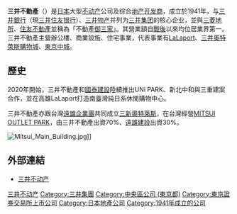 {{Infobox_Company
| company_name = 三井不動産株式会社<br /><small>{{lang|ja|三井不動産株式会社}}<br />{{lang|en|Mitsui Fudosan Co., Ltd.}}
| company_type = [[株式会社|株式会社]]
| traded_as = {{tyo|8801}}
| company_logo = [[File:Mitsui_Fudosan_logo.svg|200px]]
| company_slogan = {{lang|ja|都市に豊かさと潤いを}}<br />（带给城市富裕和情趣）
| foundation = 1941年([[昭和|昭和]]十六年)7月15日
| location = {{JPN}}[[东京都|东京都]][[中央区_(東京都)|中央区]][[日本桥室町|日本桥室町]]2丁目1番1号
| key_people = [[岩沙弘道|岩沙弘道]]<br />[[菰田正信|菰田正信]]
| industry = [[不动产|不动产]]等
| products = 不动产
| revenue = 單獨：5,365億7300萬日圓<br />{{increase}}連結：1兆9,056億4200萬日圓<br />（2020年3月）
| operating_income = 
| net_income = 
| num_employees = {{increase}}單獨：1,678名<br/>{{increase}}連結：20,864名<br/>（2020年3月）
| homepage = {{url|https://www.mitsuifudosan.co.jp/}}
}}

'''三井不動產'''（{{jpn|j=三井不動産|hg=みついふどうさん|rm=mitsui fudōsan|f=y}}）是[[日本|日本]]大型[[不动产|不动产]]公司及综合[[地产开发商|地产开发商]]，成立於1941年，与[[三井銀行|三井銀行]]（現[[三井住友银行|三井住友银行]]）、[[三井物产|三井物产]]并列为[[三井集团|三井集团]]的核心企业，並與[[三菱地所|三菱地所]]、[[住友不動產|住友不動產]]並稱為「不動產[[御三家|御三家]]」。其營業額自[[戰後|戰後]]以來均位居業界第一。三井不動產主營辦公樓、商業設施、住宅事業，代表事業有[[三井不動產商業管理|LaLaport]]、[[三井奧特萊斯購物城|三井奧特萊斯購物城]]、[[東京中城|東京中城]]。

==歷史==
2020年開始，三井不動產和[[國泰建設|國泰建設]]陸續推出UNi PARK、新北中和與三重建案合作，並在高雄LaLaport打造南臺灣純日系休閒購物中心。

三井不動產亦跟台灣[[遠雄企業團|遠雄企業團]]共同成立[[三新奧特萊斯|三新奧特萊斯]]，在台灣經營[[三井奧特萊斯購物城|MITSUI OUTLET PARK]]，由三井不動產出資70%、[[遠雄建設|遠雄建設]]出資30%。

[[File:Mitsui_Main_Building.jpg|thumb]]]]

==外部連結==
{{Commonscat|Mitsui Fudosan}}
*{{ja}}[http://www.mitsuifudosan.co.jp/ 三井不动产]{{Wayback|url=http://www.mitsuifudosan.co.jp/ |date=20131024140429 }}

{{Japan-company-stub}}
{{三井集團}}
{{TOPIX 100}}
{{日經平均指數}}

[[Category:三井不动产|]]
[[Category:三井集團|Category:三井集團]]
[[Category:中央區公司_(東京都)|Category:中央區公司 (東京都)]]
[[Category:東京證券交易所上市公司|Category:東京證券交易所上市公司]]
[[Category:日本地產公司|Category:日本地產公司]]
[[Category:1941年成立的公司|Category:1941年成立的公司]]